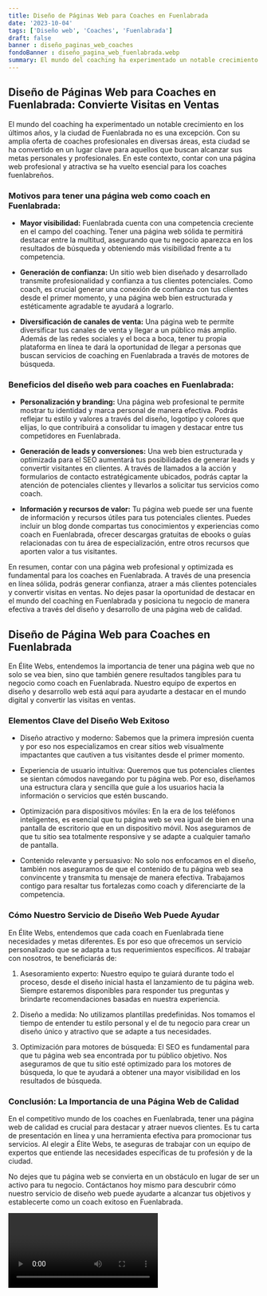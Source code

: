 ```yaml
---
title: Diseño de Páginas Web para Coaches en Fuenlabrada
date: '2023-10-04'
tags: ['Diseño web', 'Coaches', 'Fuenlabrada']
draft: false
banner : diseño_paginas_web_coaches
fondoBanner : diseño_pagina_web_fuenlabrada.webp
summary: El mundo del coaching ha experimentado un notable crecimiento en los últimos años, y la ciudad de Fuenlabrada no es una excepción. Con su amplia oferta de coaches profesionales en diversas áreas, esta ciudad se ha convertido en un lugar clave para aquellos que buscan alcanzar sus metas personales y profesionales. En este contexto, contar con una página web profesional y atractiva se ha vuelto esencial para los coaches fuenlabreños.
---
```


## Diseño de Páginas Web para Coaches en Fuenlabrada: Convierte Visitas en Ventas

El mundo del coaching ha experimentado un notable crecimiento en los últimos años, y la ciudad de Fuenlabrada no es una excepción. Con su amplia oferta de coaches profesionales en diversas áreas, esta ciudad se ha convertido en un lugar clave para aquellos que buscan alcanzar sus metas personales y profesionales. En este contexto, contar con una página web profesional y atractiva se ha vuelto esencial para los coaches fuenlabreños.

### Motivos para tener una página web como coach en Fuenlabrada:

- **Mayor visibilidad:** Fuenlabrada cuenta con una competencia creciente en el campo del coaching. Tener una página web sólida te permitirá destacar entre la multitud, asegurando que tu negocio aparezca en los resultados de búsqueda y obteniendo más visibilidad frente a tu competencia.

- **Generación de confianza:** Un sitio web bien diseñado y desarrollado transmite profesionalidad y confianza a tus clientes potenciales. Como coach, es crucial generar una conexión de confianza con tus clientes desde el primer momento, y una página web bien estructurada y estéticamente agradable te ayudará a lograrlo.

- **Diversificación de canales de venta:** Una página web te permite diversificar tus canales de venta y llegar a un público más amplio. Además de las redes sociales y el boca a boca, tener tu propia plataforma en línea te dará la oportunidad de llegar a personas que buscan servicios de coaching en Fuenlabrada a través de motores de búsqueda.

### Beneficios del diseño web para coaches en Fuenlabrada:

- **Personalización y branding:** Una página web profesional te permite mostrar tu identidad y marca personal de manera efectiva. Podrás reflejar tu estilo y valores a través del diseño, logotipo y colores que elijas, lo que contribuirá a consolidar tu imagen y destacar entre tus competidores en Fuenlabrada.

- **Generación de leads y conversiones:** Una web bien estructurada y optimizada para el SEO aumentará tus posibilidades de generar leads y convertir visitantes en clientes. A través de llamados a la acción y formularios de contacto estratégicamente ubicados, podrás captar la atención de potenciales clientes y llevarlos a solicitar tus servicios como coach.

- **Información y recursos de valor:** Tu página web puede ser una fuente de información y recursos útiles para tus potenciales clientes. Puedes incluir un blog donde compartas tus conocimientos y experiencias como coach en Fuenlabrada, ofrecer descargas gratuitas de ebooks o guías relacionadas con tu área de especialización, entre otros recursos que aporten valor a tus visitantes.

En resumen, contar con una página web profesional y optimizada es fundamental para los coaches en Fuenlabrada. A través de una presencia en línea sólida, podrás generar confianza, atraer a más clientes potenciales y convertir visitas en ventas. No dejes pasar la oportunidad de destacar en el mundo del coaching en Fuenlabrada y posiciona tu negocio de manera efectiva a través del diseño y desarrollo de una página web de calidad.

<GifSeo />

<Cta />

## Diseño de Página Web para Coaches en Fuenlabrada

En Élite Webs, entendemos la importancia de tener una página web que no solo se vea bien, sino que también genere resultados tangibles para tu negocio como coach en Fuenlabrada. Nuestro equipo de expertos en diseño y desarrollo web está aquí para ayudarte a destacar en el mundo digital y convertir las visitas en ventas.

### Elementos Clave del Diseño Web Exitoso

- Diseño atractivo y moderno: Sabemos que la primera impresión cuenta y por eso nos especializamos en crear sitios web visualmente impactantes que cautiven a tus visitantes desde el primer momento.

- Experiencia de usuario intuitiva: Queremos que tus potenciales clientes se sientan cómodos navegando por tu página web. Por eso, diseñamos una estructura clara y sencilla que guíe a los usuarios hacia la información o servicios que estén buscando.

- Optimización para dispositivos móviles: En la era de los teléfonos inteligentes, es esencial que tu página web se vea igual de bien en una pantalla de escritorio que en un dispositivo móvil. Nos aseguramos de que tu sitio sea totalmente responsive y se adapte a cualquier tamaño de pantalla.

- Contenido relevante y persuasivo: No solo nos enfocamos en el diseño, también nos aseguramos de que el contenido de tu página web sea convincente y transmita tu mensaje de manera efectiva. Trabajamos contigo para resaltar tus fortalezas como coach y diferenciarte de la competencia.

### Cómo Nuestro Servicio de Diseño Web Puede Ayudar

En Élite Webs, entendemos que cada coach en Fuenlabrada tiene necesidades y metas diferentes. Es por eso que ofrecemos un servicio personalizado que se adapta a tus requerimientos específicos. Al trabajar con nosotros, te beneficiarás de:

1. Asesoramiento experto: Nuestro equipo te guiará durante todo el proceso, desde el diseño inicial hasta el lanzamiento de tu página web. Siempre estaremos disponibles para responder tus preguntas y brindarte recomendaciones basadas en nuestra experiencia.

2. Diseño a medida: No utilizamos plantillas predefinidas. Nos tomamos el tiempo de entender tu estilo personal y el de tu negocio para crear un diseño único y atractivo que se adapte a tus necesidades.

3. Optimización para motores de búsqueda: El SEO es fundamental para que tu página web sea encontrada por tu público objetivo. Nos aseguramos de que tu sitio esté optimizado para los motores de búsqueda, lo que te ayudará a obtener una mayor visibilidad en los resultados de búsqueda.

### Conclusión: La Importancia de una Página Web de Calidad

En el competitivo mundo de los coaches en Fuenlabrada, tener una página web de calidad es crucial para destacar y atraer nuevos clientes. Es tu carta de presentación en línea y una herramienta efectiva para promocionar tus servicios. Al elegir a Élite Webs, te aseguras de trabajar con un equipo de expertos que entiende las necesidades específicas de tu profesión y de la ciudad.

No dejes que tu página web se convierta en un obstáculo en lugar de ser un activo para tu negocio. Contáctanos hoy mismo para descubrir cómo nuestro servicio de diseño web puede ayudarte a alcanzar tus objetivos y establecerte como un coach exitoso en Fuenlabrada.

<Video />

<CtaBot job='Coaches' city='Fuenlabrada'/>

<Gmaps query='Fuenlabrada+españa+maps' />